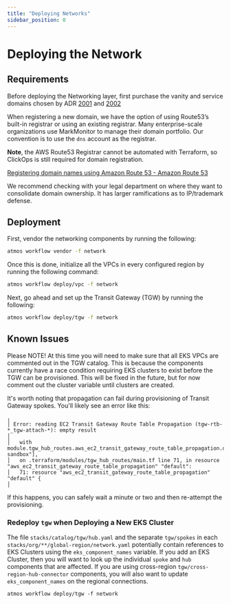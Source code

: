 ```yaml
---
title: "Deploying Networks"
sidebar_position: 0
---
```


# Deploying the Network

## Requirements

Before deploying the Networking layer, first purchase the vanity and service domains chosen by ADR
[2001](/reference-architecture/reference/adrs/jumpstart/service-discovery-domain/) and
[2002](/reference-architecture/reference/adrs/jumpstart/decide-on-vanity-domain/)

When registering a new domain, we have the option of using Route53’s built-in registrar or using an existing registrar.
Many enterprise-scale organizations use MarkMonitor to manage their domain portfolio. Our convention is to use the `dns`
account as the registrar.

**Note**, the AWS Route53 Registrar cannot be automated with Terraform, so ClickOps is still required for domain
registration.

[Registering domain names using Amazon Route 53 - Amazon Route 53](https://docs.aws.amazon.com/Route53/latest/DeveloperGuide/registrar.html)

We recommend checking with your legal department on where they want to consolidate domain ownership. It has larger
ramifications as to IP/trademark defense.

## Deployment

First, vendor the networking components by running the following:

```bash
atmos workflow vendor -f network
```

Once this is done, initialize all the VPCs in every configured region by running the following command:

```bash
atmos workflow deploy/vpc -f network
```

Next, go ahead and set up the Transit Gateway (TGW) by running the following:

```bash
atmos workflow deploy/tgw -f network
```

## Known Issues

Please NOTE! At this time you will need to make sure that all EKS VPCs are commented out in the TGW catalog. This is
because the components currently have a race condition requiring EKS clusters to exist before the TGW can be
provisioned. This will be fixed in the future, but for now comment out the cluster variable until clusters are created.

It's worth noting that propagation can fail during provisioning of Transit Gateway spokes. You'll likely see an error
like this:

```
╷
│ Error: reading EC2 Transit Gateway Route Table Propagation (tgw-rtb-*_tgw-attach-*): empty result
│
│   with module.tgw_hub_routes.aws_ec2_transit_gateway_route_table_propagation.default["plat-sandbox"],
│   on .terraform/modules/tgw_hub_routes/main.tf line 71, in resource "aws_ec2_transit_gateway_route_table_propagation" "default":
│   71: resource "aws_ec2_transit_gateway_route_table_propagation" "default" {
│
```

If this happens, you can safely wait a minute or two and then re-attempt the provisioning.

### Redeploy `tgw` when Deploying a New EKS Cluster

The file `stacks/catalog/tgw/hub.yaml` and the separate `tgw/spokes` in each `stacks/org/**/global-region/network.yaml`
potentially contain references to EKS Clusters using the `eks_component_names` variable. If you add an EKS Cluster, then
you will want to look up the individual `spoke` and `hub` components that are affected. If you are using cross-region
`tgw/cross-region-hub-connector` components, you will also want to update `eks_component_names` on the regional
connections.

```
atmos workflow deploy/tgw -f network
```
